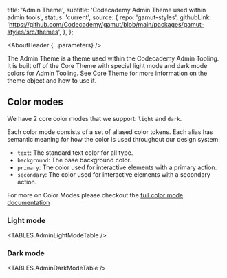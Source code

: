 



  title: 'Admin Theme',
  subtitle: 'Codecademy Admin Theme used within admin tools',
  status: 'current',
  source: {
    repo: 'gamut-styles',
    githubLink:
      'https://github.com/Codecademy/gamut/blob/main/packages/gamut-styles/src/themes',
  },
};

<Meta title="Foundations/Theme/AdminTheme" />

<AboutHeader {...parameters} />

The Admin Theme is a theme used within the Codecademy Admin Tooling. It is built off of the Core Theme with special light mode and dark mode colors for Admin Tooling. See <LinkTo id="Forundations/Theme/CoreTheme">Core Theme</LinkTo> for more information on the theme object and how to use it.

## Color modes

We have 2 core color modes that we support: `light` and `dark`.

Each color mode consists of a set of aliased color tokens. Each alias has semantic meaning for how the color is used throughout our design system:

- `text`: The standard text color for all type.
- `background`: The base background color.
- `primary`: The color used for interactive elements with a primary action.
- `secondary`: The color used for interactive elements with a secondary action.

For more on Color Modes please checkout the [full color mode documentation](/?path=/docs/foundations-colormode--page)

### Light mode

<TABLES.AdminLightModeTable />

### Dark mode

<TABLES.AdminDarkModeTable />
